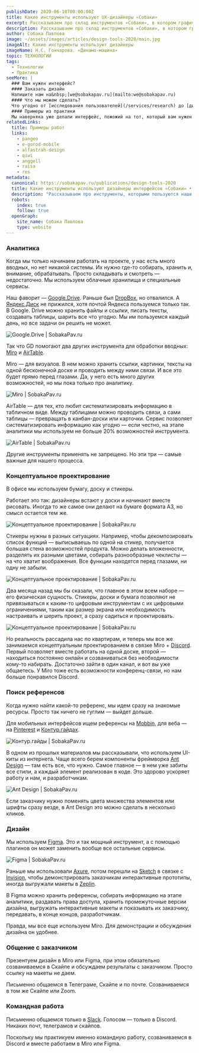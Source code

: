 ```yaml
---
publishDate: 2020-06-10T00:00:00Z
title: Какие инструменты используют UX-дизайнеры «Собаки»
excerpt: Рассказываем про склад инструментов «Собаки», в котором графические редакторы занимают от силы десятую часть всего имущества. Только наша практика.
description: Рассказываем про склад инструментов «Собаки», в котором графические редакторы занимают от силы десятую часть.
author: Собака Павлова
image: ~/assets/images/articles/design-tools-2020/main.jpg
imageAlt: Какие инструменты используют дизайнеры
imageName: Н.С. Гончарова. «Динамо-машина»
topic: ТЕХНОЛОГИИ
tags:
  - Технологии
  - Практика
seeMore: |
  ### Вам нужен интерфейс?
  #### Заказать дизайн
  Напишите нам на&nbsp;[we@sobakapav.ru](mailto:we@sobakapav.ru)
  #### Что мы можем сделать?
  Что угодно от [исследования пользователей](/services/research) до [дизайна интерфейса под ключ](/services/ux-design). 
  #### Примеры из практики
  Мы наверняка уже делали интерфейс, пожожий на тот, который вам нужен. [Проверьте](https://sobakapav.ru/portfolio).
relatedLinks:
  title: Примеры работ
  links:
    - pangeo
    - e-gorod-mobile
    - alfastrah-design
    - qiwi
    - anggell
    - raisa
    - res
metadata:
  canonical: https://sobakapav.ru/publications/design-tools-2020
  title: Какие инструменты используют дизайнеры интерфейсов «Собаки» • UX-дизайн
  description: "Рассказываем про инструменты, которыми пользуются наши UX-дизайнеры. От лучших инструментов для концептуального проектирования (бумага, доска и стикеры, если кто не в курса) до Figma, в которой создаются прототипы интерфейсов."
  robots:
    index: true
    follow: true
  openGraph:
    site_name: Собака Павлова
    type: website
---
```



### Аналитика

Когда мы только начинаем работать на проекте, у нас есть много вводных, но нет никакой системы. Их нужно где-то собирать, хранить и, внимание, обрабатывать. Просто складывать и смотреть — недостаточно. Мы используем облачные хранилища и специальные сервисы.

Наш фаворит — [Google.Drive](https://drive.google.com/drive/u/0/). Раньше был [DropBox](https://www.dropbox.com/ru/), но отвалился. А [Яндекс.Диск](https://disk.yandex.ru/) не прижился, хотя почтой Яндекса пользуемся только так. В Google. Drive можно хранить файлы и ссылки, писать тексты, создавать таблицы, шарить все что угодно. Мы им пользуемся каждый день, но все задачи он решить не может.

![Google.Drive | SobakaPav.ru](~/assets/images/articles/design-tools-2020/1.png)

Так что GD помогают два других инструмента для обработки вводных: [Miro](https://miro.com/app/) и [AirTable](https://airtable.com/).

Miro — для визуалов. В нем можно хранить ссылки, картинки, тексты на одной бесконечной доске и проводить между ними связи. И все это будет прямо перед глазами. Да, у него есть много других возможностей, но мы пока только про аналитику.

![Miro | SobakaPav.ru](~/assets/images/articles/design-tools-2020/2.png)

AirTable — для тех, кто любит систематизировать информацию в табличном виде. Между таблицами можно проводить связи, а сами таблицы — превращать в канбан-доски или карточки. Сервис позволяет систематизировать информацию как угодно — если честно, на этапе аналитики мы используем не больше 20% возможностей инструмента.

![AirTable | SobakaPav.ru](~/assets/images/articles/design-tools-2020/3.png)

Другие инструменты применять не запрещено. Но эти три — самые важные для нашего процесса.

### Концептуальное проектирование

В офисе мы используем бумагу, доску и стикеры.

Работает это так: дизайнеры встают у доски и начинают вместе рисовать. Иногда то же самое они делают на бумаге формата А3, но смысл остается тем же.

![Концептуальное проектирование | SobakaPav.ru](~/assets/images/articles/design-tools-2020/4.png)

Стикеры нужны в разных ситуациях. Например, чтобы декомпозировать список функций — выписываешь по одной на стикер, получается большая стена возможностей продукта. Можно делать вложенности, разделять их разными цветами, собирать разнообразные чеклисты — на что хватит воображения. Все функции находятся перед глазами, ни одну не забыли.

![Концептуальное проектирование | SobakaPav.ru](~/assets/images/articles/design-tools-2020/5.jpg)

Два месяца назад мы бы сказали, что главное в этом всем наборе — его физическая сущность. Стикеры, доски и бумага позволяют не привязываться к каким-то цифровым инструментам с их цифровыми ограничениями, таким как размер экрана или необходимость настраивать и шерить проект, а сразу садиться и проектировать.

![Концептуальное проектирование | SobakaPav.ru](~/assets/images/articles/design-tools-2020/6.png)

Но реальность рассадила нас по квартирам, и теперь мы все же занимаемся концептуальным проектированием в связке Miro + [Discord](https://discord.com/). Первый позволяет вместе работать на одной доске, второй — находиться постоянно онлайн и созваниваться без необходимости кому-то набирать. Достаточно зайти в один канал, и вот вы уже общаетесь. У Miro тоже есть возможности конференц-связи, но нам больше понравился Discord.

### Поиск референсов

Когда нужно найти какой-то референс, мы идем сразу на знакомые ресурсы. Просто так ничего не гуглим — выйдет дольше.

Для мобильных интерфейсов ищем референсы на [Mobbin](https://mobbin.design/), для веба — на [Pinterest](https://www.pinterest.ru/) и [Контур.гайдах](https://guides.kontur.ru/).

![Контур.гайды | SobakaPav.ru](~/assets/images/articles/design-tools-2020/7.png)

В одном из прошлых материалов мы рассказывали, что используем UI-киты из интернета. Чаще всего берем компоненты фреймворка [Ant Design](https://ant.design/) — там есть все, что нужно. Самое главное — в нем уже забиты все стили, а каждый элемент реализован в коде. Это здорово ускоряет работу и нам, и разработчикам.

![Ant Design | SobakaPav.ru](~/assets/images/articles/design-tools-2020/8.png)

Если заказчику нужно поменять цвета множества элементов или шрифты сразу везде, в Ant Design это можно сделать в несколько кликов.

### Дизайн

Мы используем [Figma](https://www.figma.com/). Это и так мощный инструмент, а с помощью плагинов он может заменить вообще все остальные сервисы.

![Figma | SobakaPav.ru](~/assets/images/articles/design-tools-2020/9.png)

Раньше мы использовали [Axure](https://www.axure.com/), потом перешли на [Sketch](https://www.sketch.com/) в связке с [Invision](https://www.invisionapp.com/), чтобы демонстрировать заказчикам интерактивные прототипы, иногда выгружали макеты в [Zeplin](https://zeplin.io/).

В Figma можно хранить референсы, собирать информацию на этапе аналитики, раздавать права доступа, хранить промежуточные версии дизайна, выгружать интерактивные макеты и показывать их заказчику, передавать, в конце концов, разработчикам.

Правда, мы все еще используем Miro. Для демонстрации и обсуждения дизайна он удобнее.

### Общение с заказчиком

Презентуем дизайн в Miro или Figma, при этом обязательно созваниваемся в Скайпе и обсуждаем результаты с заказчиком. Просто ссылку на макеты не даем.

Письменно общаемся в Телеграме, Скайпе и по почте. Созваниваемся в том же Скайпе или Zoom.

### Командная работа

Письменно общаемся только в [Slack](https://slack.com/). Голосом — только в Discord. Никаких почт, телеграмов и скайпов.

Поскольку мы практикуем именно командную работу, созваниваемся в Discord и вместе работаем в Miro или Figma.


